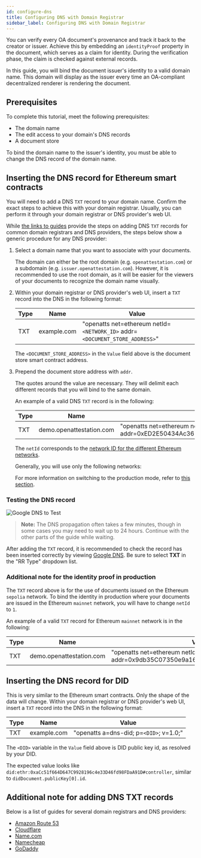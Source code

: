 ```yaml
---
id: configure-dns
title: Configuring DNS with Domain Registrar
sidebar_label: Configuring DNS with Domain Registrar
---
```


You can verify every OA document's provenance and track it back to the creator or issuer. Achieve this by embedding an `identityProof` property in the document, which serves as a claim for identity. During the verification phase, the claim is checked against external records.

In this guide, you will bind the document issuer's identity to a valid domain name. This domain will display as the issuer every time an OA-compliant decentralized renderer is rendering the document.

## Prerequisites

To complete this tutorial, meet the following prerequisites:

- The domain name
- The edit access to your domain's DNS records
- A document store

To bind the domain name to the issuer's identity, you must be able to change the DNS record of the domain name.

## Inserting the DNS record for Ethereum smart contracts

You will need to add a DNS `TXT` record to your domain name. Confirm the exact steps to achieve this with your domain registrar. Usually, you can perform it through your domain registrar or DNS provider's web UI.

While [the links to guides](#additional-note-for-adding-dns-txt-records) provide the steps on adding DNS `TXT` records for common domain registrars and DNS providers, the steps below show a generic procedure for any DNS provider:

1. Select a domain name that you want to associate with your documents. 

    The domain can either be the root domain (e.g. `openattestation.com`) or a subdomain (e.g. `issuer.openattestation.com`). However, it is recommended to use the root domain, as it will be easier for the viewers of your documents to recognize the domain name visually.

2. Within your domain registrar or DNS provider's web UI, insert a `TXT` record into the DNS in the following format:

    | Type | Name        | Value                                                           |
    | ---- | ----------- | --------------------------------------------------------------- |
    | TXT  | example.com | "openatts net=ethereum netId=`<NETWORK_ID>` addr=`<DOCUMENT_STORE_ADDRESS>`" |

    The `<DOCUMENT_STORE_ADDRESS>` in the `Value` field above is the document store smart contract address. 

3. Prepend the document store address with `addr`. 

    The quotes around the value are necessary. They will delimit each different records that you will bind to the same domain.

    An example of a valid DNS `TXT` record is in the following:

    | Type | Name                     | Value                                                                           |
    | ---- | ------------------------ | ------------------------------------------------------------------------------- |
    | TXT  | demo.openattestation.com | "openatts net=ethereum netId=`11155111` addr=0xED2E50434Ac3623bAD763a35213DAD79b43208E4" |

    The `netId` corresponds to the [network ID for the different Ethereum networks](https://chainid.network/). 
    
    Generally, you will use only the following networks:

    <!-- Reusing the Network Table here -->

    <SupportedNetworks />
    
    For more information on switching to the production mode, refer to [this section](#additional-note-for-the-identity-proof-in-production).

### Testing the DNS record

![Google DNS to Test](/docs/developer-section/quickstart/configuring-dns/google-dns.png)

>**Note:** The DNS propagation often takes a few minutes, though in some cases you may need to wait up to 24 hours. Continue with the other parts of the guide while waiting.

After adding the `TXT` record, it is recommended to check the record has been inserted correctly by viewing [Google DNS](https://dns.google.com/). Be sure to select **TXT** in the "RR Type" dropdown list.

### Additional note for the identity proof in production

The `TXT` record above is for the use of documents issued on the Ethereum `sepolia` network. To bind the identity in production where your documents are issued in the Ethereum `mainnet` network, you will have to change `netId` to `1`.

An example of a valid `TXT` record for Ethereum `mainnet` network is in the following:

| Type | Name                     | Value                                                                           |
| ---- | ------------------------ | ------------------------------------------------------------------------------- |
| TXT  | demo.openattestation.com | "openatts net=ethereum netId=1 addr=0x9db35C07350e9a16C828dAda37fd9c2923c75812" |

## Inserting the DNS record for DID

This is very similar to the Ethereum smart contracts. Only the shape of the data will change. Within your domain registrar or DNS provider's web UI, insert a `TXT` record into the DNS in the following format:

| Type | Name        | Value                                   |
| ---- | ----------- | --------------------------------------- |
| TXT  | example.com | "openatts a=dns-did; p=`<DID>`; v=1.0;" |

The `<DID>` variable in the `Value` field above is DID public key id, as resolved by your DID. 

The expected value looks like `did:ethr:0xaCc51f664D647C9928196c4e33D46fd98FDaA91D#controller`, similar to `didDocument.publicKey[0].id`.

## Additional note for adding DNS TXT records

Below is a list of guides for several domain registrars and DNS providers:

- [Amazon Route 53](https://docs.aws.amazon.com/ses/latest/DeveloperGuide/dns-txt-records.html)
- [Cloudflare](https://support.cloudflare.com/hc/en-us/articles/360019093151-Managing-DNS-records-in-Cloudflare)
- [Name.com](https://www.name.com/support/articles/115004972547-Adding-a-TXT-Record)
- [Namecheap](https://www.namecheap.com/support/knowledgebase/article.aspx/317/2237/how-do-i-add-txtspfdkimdmarc-records-for-my-domain)
- [GoDaddy](https://sg.godaddy.com/help/add-a-txt-record-19232)
